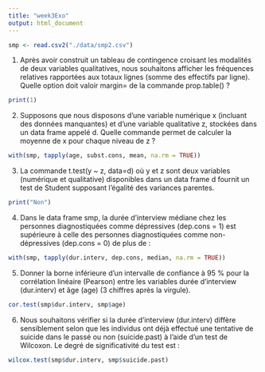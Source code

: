 ```yaml
---
title: "week3Exo"
output: html_document
---
```


```r
smp <- read.csv2("./data/smp2.csv")
```


1. Après avoir construit un tableau de contingence croisant les modalités de deux variables qualitatives, nous souhaitons afficher les fréquences relatives rapportées aux totaux lignes (somme des effectifs par ligne). Quelle option doit valoir margin= de la commande prop.table() ?
```r
print(1)
```


2. Supposons que nous disposons d'une variable numérique x (incluant des données manquantes) et d'une variable qualitative z, stockées dans un data frame appelé d. Quelle commande permet de calculer la moyenne de x pour chaque niveau de z ?
```r
with(smp, tapply(age, subst.cons, mean, na.rm = TRUE))
```


3. La commande t.test(y ~ z, data=d) où y et z sont deux variables (numérique et qualitative) disponibles dans un data frame d fournit un test de Student supposant l'égalité des variances parentes.
```r
print("Non")
```



4. Dans le data frame smp, la durée d'interview médiane chez les personnes diagnostiquées comme dépressives (dep.cons = 1) est supérieure à celle des personnes diagnostiquées comme non-dépressives (dep.cons = 0) de plus de :
```r
with(smp, tapply(dur.interv, dep.cons, median, na.rm = TRUE))
```




5. Donner la borne inférieure d'un intervalle de confiance à 95 % pour la corrélation linéaire (Pearson) entre les variables durée d'interview (dur.interv) et âge (age) (3 chiffres après la virgule).
```r
cor.test(smp$dur.interv, smp$age)
```



6. Nous souhaitons vérifier si la durée d'interview (dur.interv) diffère sensiblement selon que les individus ont déjà effectué une tentative de suicide dans le passé ou non (suicide.past) à l'aide d'un test de Wilcoxon. Le degré de significativité du test est :
```r
wilcox.test(smp$dur.interv, smp$suicide.past)
```








